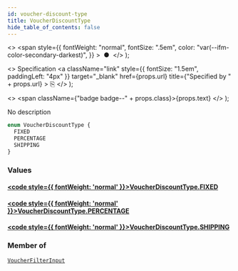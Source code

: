 ```yaml
---
id: voucher-discount-type
title: VoucherDiscountType
hide_table_of_contents: false
---
```


  <>
    <span
      style={{
        fontWeight: "normal",
        fontSize: ".5em",
        color: "var(--ifm-color-secondary-darkest)",
      }}
    >
      &nbsp;●&nbsp;
    </span>
  </>
);

  <>
    Specification
    <a
      className="link"
      style={{ fontSize: "1.5em", paddingLeft: "4px" }}
      target="\_blank"
      href={props.url}
      title={"Specified by " + props.url}
    >
      ⎘
    </a>
  </>
);

  <>
    <span className={"badge badge--" + props.class}>{props.text}</span>
  </>
);

No description

```graphql
enum VoucherDiscountType {
  FIXED
  PERCENTAGE
  SHIPPING
}
```

### Values

#### [<code style={{ fontWeight: 'normal' }}>VoucherDiscountType.<b>FIXED</b></code>](#)

>

#### [<code style={{ fontWeight: 'normal' }}>VoucherDiscountType.<b>PERCENTAGE</b></code>](#)

>

#### [<code style={{ fontWeight: 'normal' }}>VoucherDiscountType.<b>SHIPPING</b></code>](#)

>

### Member of

[`VoucherFilterInput`](../../../api-reference/discounts/inputs/voucher-filter-input) <Badge class="secondary" text="input"/>
